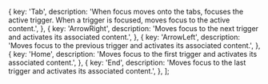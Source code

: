   {
    key: 'Tab',
    description:
      'When focus moves onto the tabs, focuses the active trigger. When a trigger is focused, moves focus to the active content.',
  },
  {
    key: 'ArrowRight',
    description:
      'Moves focus to the next trigger and activates its associated content.',
  },
  {
    key: 'ArrowLeft',
    description:
      'Moves focus to the previous trigger and activates its associated content.',
  },
  {
    key: 'Home',
    description:
      'Moves focus to the first trigger and activates its associated content.',
  },
  {
    key: 'End',
    description:
      'Moves focus to the last trigger and activates its associated content.',
  },
];